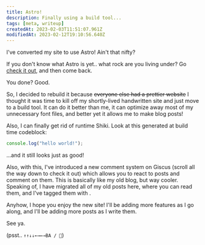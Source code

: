 ```yaml
---
title: Astro!
description: Finally using a build tool...
tags: [meta, writeup]
createdAt: 2023-02-03T11:51:07.961Z
modifiedAt: 2023-02-12T19:10:56.640Z
---
```



I've converted my site to use Astro! Ain't that nifty?

If you don't know what Astro is yet.. what rock are you living under? Go [check it out](https://astro.build/), and then
come back.

You done? Good.

So, I decided to rebuild it because ~~everyone else had a prettier website~~ I thought it was time to kill off my
shortly-lived handwritten site and just move to a build tool. It can do it better than me, it can optimize away most of
my unnecessary font files, and better yet it allows me to make blog posts!

Also, I can finally get rid of runtime Shiki. Look at this generated at build time codeblock:

```javascript
console.log("hello world!");
```

...and it still looks just as good!

Also, with this, I've introduced a new comment system on Giscus (scroll all the way down to check it out) which allows
you to react to posts and comment on them. This is basically like my old blog, but way cooler. Speaking of, I have
migrated all of my old posts here, where you can read them, and I've tagged them with <Tag tag="archive"/>.

Anyhow, I hope you enjoy the new site! I'll be adding more features as I go along, and I'll be adding more posts as I
write them.

See ya.

(psst.. `↑↑↓↓←→←→BA / 🌸`)
